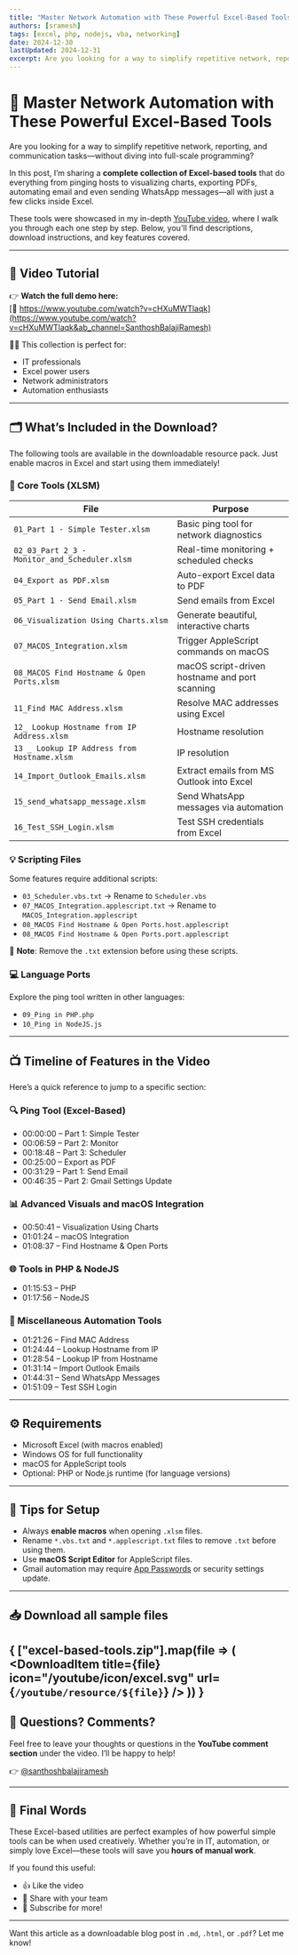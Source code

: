 ```yaml
---
title: "Master Network Automation with These Powerful Excel-Based Tools"
authors: [sramesh]
tags: [excel, php, nodejs, vba, networking]
date: 2024-12-30
lastUpdated: 2024-12-31
excerpt: Are you looking for a way to simplify repetitive network, reporting, and communication tasks—without diving into full-scale programming? 
---
```



# 🚀 Master Network Automation with These Powerful Excel-Based Tools

Are you looking for a way to simplify repetitive network, reporting, and communication tasks—without diving into full-scale programming?

In this post, I’m sharing a **complete collection of Excel-based tools** that do everything from pinging hosts to visualizing charts, exporting PDFs, automating email and even sending WhatsApp messages—all with just a few clicks inside Excel.

These tools were showcased in my in-depth [YouTube video](https://www.youtube.com/watch?v=cHXuMWTlaqk&ab_channel=SanthoshBalajiRamesh), where I walk you through each one step by step. Below, you'll find descriptions, download instructions, and key features covered.

---

## 🎥 Video Tutorial

👉 **Watch the full demo here:**  
[🔗 https://www.youtube.com/watch?v=cHXuMWTlaqk](https://www.youtube.com/watch?v=cHXuMWTlaqk&ab_channel=SanthoshBalajiRamesh)

🧑‍💻 This collection is perfect for:
- IT professionals
- Excel power users
- Network administrators
- Automation enthusiasts

---

## 🗂️ What’s Included in the Download?

The following tools are available in the downloadable resource pack. Just enable macros in Excel and start using them immediately!

### 🔧 Core Tools (XLSM)
| File | Purpose |
|------|---------|
`01_Part 1 - Simple Tester.xlsm` | Basic ping tool for network diagnostics  
`02_03_Part 2_3 - Monitor_and_Scheduler.xlsm` | Real-time monitoring + scheduled checks  
`04_Export as PDF.xlsm` | Auto-export Excel data to PDF  
`05_Part 1 - Send Email.xlsm` | Send emails from Excel  
`06_Visualization Using Charts.xlsm` | Generate beautiful, interactive charts  
`07_MACOS_Integration.xlsm` | Trigger AppleScript commands on macOS  
`08_MACOS Find Hostname & Open Ports.xlsm` | macOS script-driven hostname and port scanning  
`11_Find MAC Address.xlsm` | Resolve MAC addresses using Excel  
`12_ Lookup Hostname from IP Address.xlsm` | Hostname resolution  
`13 _ Lookup IP Address from Hostname.xlsm` | IP resolution  
`14_Import_Outlook_Emails.xlsm` | Extract emails from MS Outlook into Excel  
`15_send_whatsapp_message.xlsm` | Send WhatsApp messages via automation  
`16_Test_SSH_Login.xlsm` | Test SSH credentials from Excel  

### 💡 Scripting Files
Some features require additional scripts:
- `03_Scheduler.vbs.txt` → Rename to `Scheduler.vbs`
- `07_MACOS_Integration.applescript.txt` → Rename to `MACOS_Integration.applescript`
- `08_MACOS Find Hostname & Open Ports.host.applescript`  
- `08_MACOS Find Hostname & Open Ports.port.applescript`

📌 **Note**: Remove the `.txt` extension before using these scripts.

### 💻 Language Ports
Explore the ping tool written in other languages:
- `09_Ping in PHP.php`
- `10_Ping in NodeJS.js`

---

## 📺 Timeline of Features in the Video

Here’s a quick reference to jump to a specific section:

### 🔍 Ping Tool (Excel-Based)
- 00:00:00 – Part 1: Simple Tester
- 00:06:59 – Part 2: Monitor
- 00:18:48 – Part 3: Scheduler
- 00:25:00 – Export as PDF
- 00:31:29 – Part 1: Send Email
- 00:46:35 – Part 2: Gmail Settings Update

### 📊 Advanced Visuals and macOS Integration
- 00:50:41 – Visualization Using Charts
- 01:01:24 – macOS Integration
- 01:08:37 – Find Hostname & Open Ports

### 🌐 Tools in PHP & NodeJS
- 01:15:53 – PHP
- 01:17:56 – NodeJS

### 🧰 Miscellaneous Automation Tools
- 01:21:26 – Find MAC Address
- 01:24:44 – Lookup Hostname from IP
- 01:28:54 – Lookup IP from Hostname
- 01:31:14 – Import Outlook Emails
- 01:44:31 – Send WhatsApp Messages
- 01:51:09 – Test SSH Login

---

## ⚙️ Requirements

- Microsoft Excel (with macros enabled)
- Windows OS for full functionality  
- macOS for AppleScript tools  
- Optional: PHP or Node.js runtime (for language versions)

---

## 📝 Tips for Setup

- Always **enable macros** when opening `.xlsm` files.
- Rename `*.vbs.txt` and `*.applescript.txt` files to remove `.txt` before using them.
- Use **macOS Script Editor** for AppleScript files.
- Gmail automation may require [App Passwords](https://support.google.com/accounts/answer/185833?hl=en) or security settings update.

---

## 📥 Download all sample files

{
["excel-based-tools.zip"].map(file => (
    <DownloadItem title={file} icon="/youtube/icon/excel.svg" url={`/youtube/resource/${file}`}  />
    ))
}
---

## 💬 Questions? Comments?

Feel free to leave your thoughts or questions in the **YouTube comment section** under the video. I’ll be happy to help!

👉 [@santhoshbalajiramesh](https://www.youtube.com/@santhoshbalajiramesh)

---

## 📌 Final Words

These Excel-based utilities are perfect examples of how powerful simple tools can be when used creatively. Whether you’re in IT, automation, or simply love Excel—these tools will save you **hours of manual work**.

If you found this useful:
- 👍 Like the video  
- 🔁 Share with your team  
- 🔔 Subscribe for more!

---

Want this article as a downloadable blog post in `.md`, `.html`, or `.pdf`? Let me know!